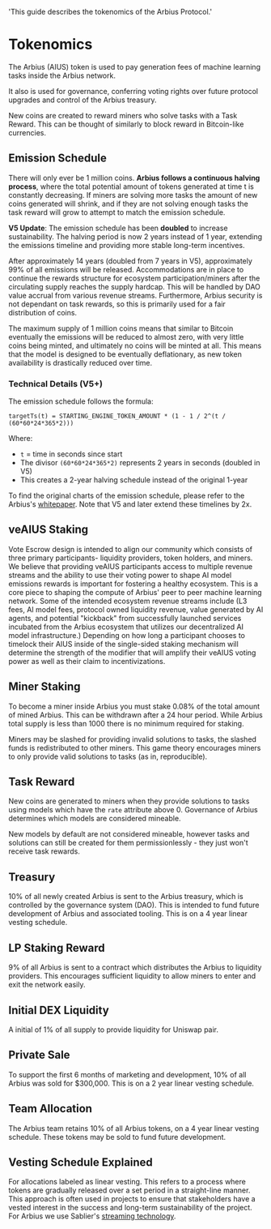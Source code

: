   'This guide describes the tokenomics of the Arbius Protocol.'

# Tokenomics

The Arbius (AIUS) token is used to pay generation fees of machine learning tasks inside the Arbius network.

It also is used for governance, conferring voting rights over future protocol upgrades and control of the Arbius treasury.

New coins are created to reward miners who solve tasks with a Task Reward. This can be thought of similarly to block reward in Bitcoin-like currencies.

## Emission Schedule

There will only ever be 1 million coins. **Arbius follows a continuous halving process**, where the total potential amount of tokens generated at time t is constantly decreasing. If miners are solving more tasks the amount of new coins generated will shrink, and if they are not solving enough tasks the task reward will grow to attempt to match the emission schedule.

<Note>**V5 Update**: The emission schedule has been **doubled** to increase sustainability. The halving period is now 2 years instead of 1 year, extending the emissions timeline and providing more stable long-term incentives.</Note>

After approximately 14 years (doubled from 7 years in V5), approximately 99% of all emissions will be released. Accommodations are in place to continue the rewards structure for ecosystem participation/miners after the circulating supply reaches the supply hardcap. This will be handled by DAO value accrual from various revenue streams. Furthermore, Arbius security is not dependant on task rewards, so this is primarily used for a fair distribution of coins.

The maximum supply of 1 million coins means that similar to Bitcoin eventually the emissions will be reduced to almost zero, with very little coins being minted, and ultimately no coins will be minted at all. This means that the model is designed to be eventually deflationary, as new token availability is drastically reduced over time.

### Technical Details (V5+)

The emission schedule follows the formula:

```
targetTs(t) = STARTING_ENGINE_TOKEN_AMOUNT * (1 - 1 / 2^(t / (60*60*24*365*2)))
```

Where:
- `t` = time in seconds since start
- The divisor `(60*60*24*365*2)` represents 2 years in seconds (doubled in V5)
- This creates a 2-year halving schedule instead of the original 1-year

To find the original charts of the emission schedule, please refer to the Arbius's [whitepaper](https://arbius.ai/paper.pdf). Note that V5 and later extend these timelines by 2x.

## veAIUS Staking

Vote Escrow design is intended to align our community which consists of three primary participants- liquidity providers, token holders, and miners. We believe that providing veAIUS participants access to multiple revenue streams and the ability to use their voting power to shape AI model emissions rewards is important for fostering a healthy ecosystem. This is a core piece to shaping the compute of Arbius' peer to peer machine learning network. Some of the intended ecosystem revenue streams include (L3 fees, AI model fees, protocol owned liquidity revenue, value generated by AI agents, and potential "kickback" from successfully launched services incubated from the Arbius ecosystem that utilizes our decentralized AI model infrastructure.) Depending on how long a participant chooses to timelock their AIUS inside of the single-sided staking mechanism will determine the strength of the modifier that will amplify their veAIUS voting power as well as their claim to incentivizations. 

## Miner Staking

To become a miner inside Arbius you must stake 0.08% of the total amount of mined Arbius. This can be withdrawn after a 24 hour period. While Arbius total supply is less than 1000 there is no minimum required for staking.

Miners may be slashed for providing invalid solutions to tasks, the slashed funds is redistributed to other miners. This game theory encourages miners to only provide valid solutions to tasks (as in, reproducible).

## Task Reward

New coins are generated to miners when they provide solutions to tasks using models which have the `rate` attribute above 0. Governance of Arbius determines which models are considered mineable.

<Note>New models by default are not considered mineable, however tasks and solutions can still be created for them permissionlessly - they just won't receive task rewards.</Note>

## Treasury

10% of all newly created Arbius is sent to the Arbius treasury, which is controlled by the governance system (DAO). This is intended to fund future development of Arbius and associated tooling. This is on a 4 year linear vesting schedule.

## LP Staking Reward

9% of all Arbius is sent to a contract which distributes the Arbius to liquidity providers. This encourages sufficient liquidity to allow miners to enter and exit the network easily.

## Initial DEX Liquidity

A initial of 1% of all supply to provide liquidity for Uniswap pair.

## Private Sale

To support the first 6 months of marketing and development, 10% of all Arbius was sold for $300,000. This is on a 2 year linear vesting schedule.

## Team Allocation

The Arbius team retains 10% of all Arbius tokens, on a 4 year linear vesting schedule. These tokens may be sold to fund future development.

## Vesting Schedule Explained

For allocations labeled as linear vesting. This refers to a process where tokens are gradually released over a set period in a straight-line manner. This approach is often used in projects to ensure that stakeholders have a vested interest in the success and long-term sustainability of the project. For Arbius we use Sablier's [streaming technology](https://docs.sablier.com/concepts/protocol/streaming).
